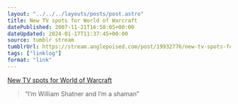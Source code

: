```yaml
---
layout: "../../../layouts/posts/post.astro"
title: New TV spots for World of Warcraft
datePublished: 2007-11-21T16:58:05+00:00
dateUpdated: 2024-01-17T11:37:45+00:00
source: tumblr stream
tumblrUrl: https://stream.anglepoised.com/post/19932776/new-tv-spots-for-world-of-warcraft
tags: ["linklog"]
format: "link"
---
```



<YouTube id="https://www.youtube.com/watch?v=LoHey6rGnkc" />

[New TV spots for World of Warcraft][1]

> &ldquo;I&rsquo;m William Shatner and I&rsquo;m a shaman&rdquo;

[1]: http://www.worldofwarcraft.com/downloads/movies.html
